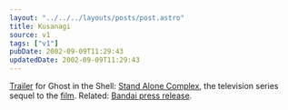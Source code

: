```yaml
---
layout: "../../../layouts/posts/post.astro"
title: Kusanagi
source: v1
tags: ["v1"]
pubDate: 2002-09-09T11:29:43
updatedDate: 2002-09-09T11:29:43
---
```


[Trailer][1] for Ghost in the Shell: [Stand Alone Complex][2], the television series sequel to the [film][3]. Related: [Bandai press release][4].

[1]: http://www.animeshon.net/downloads/movies/ "Ghost in the Shell: Stand Alone Complex Trailer (no trace of the larger versions anywhere, alas)"
[2]: http://www.production-ig.com/Ghost_TV.html "Production IG: Stand Alone Complex"
[3]: http://uk.imdb.com/Title?0113568 "IMDb: Ghost in the Shell"
[4]: http://www.animetourist.com/article.php?sid=283 "Anime Tourist: Bandai Acquires Ghost in the Shell: Stand Alone Complex"
